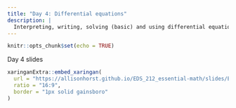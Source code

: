```yaml
---
title: "Day 4: Differential equations"
description: |
  Interpreting, writing, solving (basic) and using differential equations in EDS. 
---
```


```r
knitr::opts_chunk$set(echo = TRUE)
```

Day 4 slides

```r
xaringanExtra::embed_xaringan(
  url = "https://allisonhorst.github.io/EDS_212_essential-math/slides/EDS_212_day-4-slides.html",
  ratio = "16:9",
  border = "1px solid gainsboro"
)
```
